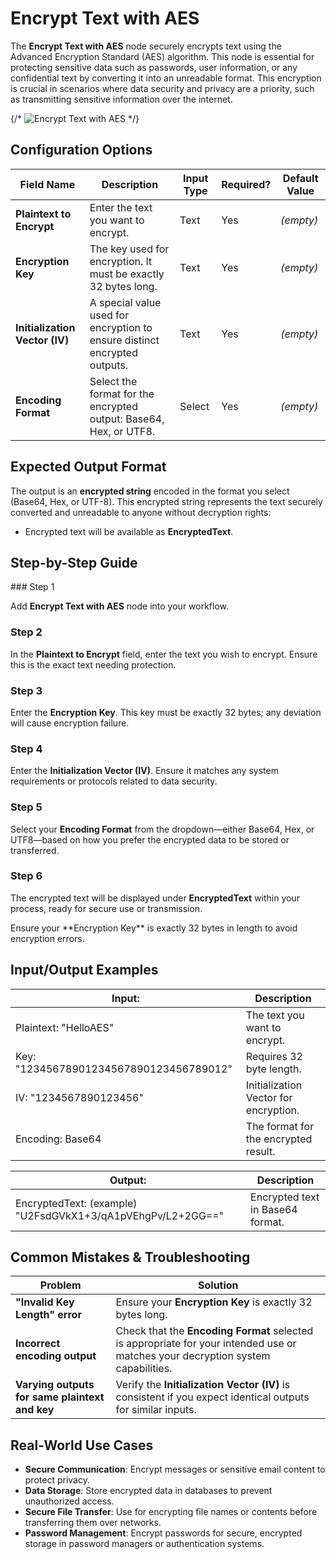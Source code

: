 
# Encrypt Text with AES

The **Encrypt Text with AES** node securely encrypts text using the Advanced Encryption Standard (AES) algorithm. This node is essential for protecting sensitive data such as passwords, user information, or any confidential text by converting it into an unreadable format. This encryption is crucial in scenarios where data security and privacy are a priority, such as transmitting sensitive information over the internet.

{/* ![Encrypt Text with AES](./encrypt-text-with-aes.png) */}

## Configuration Options

| Field Name                     | Description                                                               | Input Type | Required? | Default Value |
| ------------------------------ | ------------------------------------------------------------------------- | ---------- | --------- | ------------- |
| **Plaintext to Encrypt**       | Enter the text you want to encrypt.                                       | Text       | Yes       | _(empty)_     |
| **Encryption Key**             | The key used for encryption. It must be exactly 32 bytes long.            | Text       | Yes       | _(empty)_     |
| **Initialization Vector (IV)** | A special value used for encryption to ensure distinct encrypted outputs. | Text       | Yes       | _(empty)_     |
| **Encoding Format**            | Select the format for the encrypted output: Base64, Hex, or UTF8.         | Select     | Yes       | _(empty)_     |

## Expected Output Format

The output is an **encrypted string** encoded in the format you select (Base64, Hex, or UTF-8). This encrypted string represents the text securely converted and unreadable to anyone without decryption rights:

- Encrypted text will be available as **EncryptedText**.

## Step-by-Step Guide

<Steps>
### Step 1

Add **Encrypt Text with AES** node into your workflow.

### Step 2

In the **Plaintext to Encrypt** field, enter the text you wish to encrypt. Ensure this is the exact text needing protection.

### Step 3

Enter the **Encryption Key**. This key must be exactly 32 bytes; any deviation will cause encryption failure.

### Step 4

Enter the **Initialization Vector (IV)**. Ensure it matches any system requirements or protocols related to data security.

### Step 5

Select your **Encoding Format** from the dropdown—either Base64, Hex, or UTF8—based on how you prefer the encrypted data to be stored or transferred.

### Step 6

The encrypted text will be displayed under **EncryptedText** within your process, ready for secure use or transmission.

</Steps>

<Callout type="warning" title="Important">
  Ensure your **Encryption Key** is exactly 32 bytes in length to avoid
  encryption errors.
</Callout>

## Input/Output Examples

| Input:                                  | Description                           |
| --------------------------------------- | ------------------------------------- |
| Plaintext: "HelloAES"                   | The text you want to encrypt.         |
| Key: "12345678901234567890123456789012" | Requires 32 byte length.              |
| IV: "1234567890123456"                  | Initialization Vector for encryption. |
| Encoding: Base64                        | The format for the encrypted result.  |

| Output:                                                     | Description                      |
| ----------------------------------------------------------- | -------------------------------- |
| EncryptedText: (example) "U2FsdGVkX1+3/qA1pVEhgPv/L2+2GG==" | Encrypted text in Base64 format. |

## Common Mistakes & Troubleshooting

| Problem                                        | Solution                                                                                                                         |
| ---------------------------------------------- | -------------------------------------------------------------------------------------------------------------------------------- |
| **"Invalid Key Length" error**                 | Ensure your **Encryption Key** is exactly 32 bytes long.                                                                         |
| **Incorrect encoding output**                  | Check that the **Encoding Format** selected is appropriate for your intended use or matches your decryption system capabilities. |
| **Varying outputs for same plaintext and key** | Verify the **Initialization Vector (IV)** is consistent if you expect identical outputs for similar inputs.                      |

## Real-World Use Cases

- **Secure Communication**: Encrypt messages or sensitive email content to protect privacy.
- **Data Storage**: Store encrypted data in databases to prevent unauthorized access.
- **Secure File Transfer**: Use for encrypting file names or contents before transferring them over networks.
- **Password Management**: Encrypt passwords for secure, encrypted storage in password managers or authentication systems.
